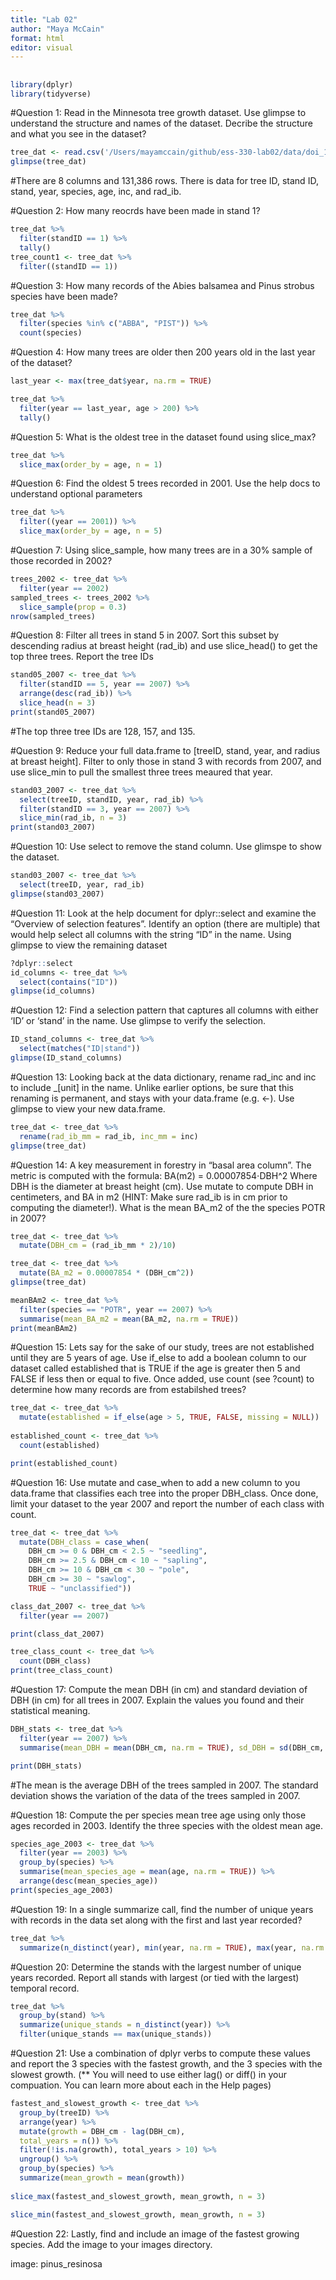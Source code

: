 ```yaml
---
title: "Lab 02"
author: "Maya McCain"
format: html
editor: visual
---
```


## 

```r
library(dplyr)
library(tidyverse)
```
#Question 1: Read in the Minnesota tree growth dataset. Use glimpse to understand the structure and names of the dataset. Decribe the structure and what you see in the dataset?

```r
tree_dat <- read.csv('/Users/mayamccain/github/ess-330-lab02/data/doi_10_5061_dryad_18pm5__v20170130/Itter_et_al_EAP16-0589.R1/tree_dat.csv')
glimpse(tree_dat)
```
#There are 8 columns and 131,386 rows. There is data for tree ID, stand ID, stand, year, species, age, inc, and rad_ib.

#Question 2: How many reocrds have been made in stand 1?
```r
tree_dat %>%
  filter(standID == 1) %>%
  tally()
tree_count1 <- tree_dat %>%
  filter((standID == 1))
```


#Question 3: How many records of the Abies balsamea and Pinus strobus species have been made?
```r
tree_dat %>%
  filter(species %in% c("ABBA", "PIST")) %>%
  count(species)
```


#Question 4: How many trees are older then 200 years old in the last year of the dataset?
```r
last_year <- max(tree_dat$year, na.rm = TRUE)

tree_dat %>%
  filter(year == last_year, age > 200) %>%
  tally()
```


#Question 5: What is the oldest tree in the dataset found using slice_max?
```r
tree_dat %>%
  slice_max(order_by = age, n = 1)
```

#Question 6: Find the oldest 5 trees recorded in 2001. Use the help docs to understand optional parameters
```r
tree_dat %>%
  filter((year == 2001)) %>%
  slice_max(order_by = age, n = 5)

```


#Question 7: Using slice_sample, how many trees are in a 30% sample of those recorded in 2002?
```r
trees_2002 <- tree_dat %>%
  filter(year == 2002)
sampled_trees <- trees_2002 %>%
  slice_sample(prop = 0.3)
nrow(sampled_trees)
```


#Question 8: Filter all trees in stand 5 in 2007. Sort this subset by descending radius at breast height (rad_ib) and use slice_head() to get the top three trees. Report the tree IDs
```r
stand05_2007 <- tree_dat %>%
  filter(standID == 5, year == 2007) %>%
  arrange(desc(rad_ib)) %>%
  slice_head(n = 3)
print(stand05_2007)
```

#The top three tree IDs are 128, 157, and 135. 

#Question 9: Reduce your full data.frame to [treeID, stand, year, and radius at breast height]. Filter to only those in stand 3 with records from 2007, and use slice_min to pull the smallest three trees meaured that year.
```r
stand03_2007 <- tree_dat %>%
  select(treeID, standID, year, rad_ib) %>%
  filter(standID == 3, year == 2007) %>%
  slice_min(rad_ib, n = 3)
print(stand03_2007)

```



#Question 10: Use select to remove the stand column. Use glimspe to show the dataset.
```r
stand03_2007 <- tree_dat %>%
  select(treeID, year, rad_ib)
glimpse(stand03_2007)
```

#Question 11: Look at the help document for dplyr::select and examine the “Overview of selection features”. Identify an option (there are multiple) that would help select all columns with the string “ID” in the name. Using glimpse to view the remaining dataset
```r
?dplyr::select
id_columns <- tree_dat %>%
  select(contains("ID"))
glimpse(id_columns)
```
#Question 12: Find a selection pattern that captures all columns with either ‘ID’ or ‘stand’ in the name. Use glimpse to verify the selection.
```r
ID_stand_columns <- tree_dat %>%
  select(matches("ID|stand"))
glimpse(ID_stand_columns)
```
#Question 13: Looking back at the data dictionary, rename rad_inc and inc to include _[unit] in the name. Unlike earlier options, be sure that this renaming is permanent, and stays with your data.frame (e.g. <-). Use glimpse to view your new data.frame.
```r
tree_dat <- tree_dat %>% 
  rename(rad_ib_mm = rad_ib, inc_mm = inc)
glimpse(tree_dat)
```

#Question 14: A key measurement in forestry in “basal area column”. The metric is computed with the formula:
BA(m2) = 0.00007854⋅DBH^2
Where DBH is the diameter at breast height (cm). Use mutate to compute DBH in centimeters, and BA in m2 (HINT: Make sure rad_ib is in cm prior to computing the diameter!). What is the mean BA_m2 of the the species POTR in 2007?
```r
tree_dat <- tree_dat %>%
  mutate(DBH_cm = (rad_ib_mm * 2)/10)

tree_dat <- tree_dat %>%
  mutate(BA_m2 = 0.00007854 * (DBH_cm^2))
glimpse(tree_dat)
```
```r
meanBAm2 <- tree_dat %>%
  filter(species == "POTR", year == 2007) %>%
  summarise(mean_BA_m2 = mean(BA_m2, na.rm = TRUE))
print(meanBAm2)
```


#Question 15: Lets say for the sake of our study, trees are not established until they are 5 years of age. Use if_else to add a boolean column to our dataset called established that is TRUE if the age is greater then 5 and FALSE if less then or equal to five. Once added, use count (see ?count) to determine how many records are from estabilshed trees?
```r
tree_dat <- tree_dat %>%
  mutate(established = if_else(age > 5, TRUE, FALSE, missing = NULL))
         
established_count <- tree_dat %>%
  count(established)

print(established_count)
```
#Question 16: Use mutate and case_when to add a new column to you data.frame that classifies each tree into the proper DBH_class. Once done, limit your dataset to the year 2007 and report the number of each class with count.
```r
tree_dat <- tree_dat %>%
  mutate(DBH_class = case_when(
    DBH_cm >= 0 & DBH_cm < 2.5 ~ "seedling",
    DBH_cm >= 2.5 & DBH_cm < 10 ~ "sapling",
    DBH_cm >= 10 & DBH_cm < 30 ~ "pole",
    DBH_cm >= 30 ~ "sawlog",
    TRUE ~ "unclassified"))

class_dat_2007 <- tree_dat %>%
  filter(year == 2007)

print(class_dat_2007)

```
```r
tree_class_count <- tree_dat %>%
  count(DBH_class)
print(tree_class_count)
```


#Question 17: Compute the mean DBH (in cm) and standard deviation of DBH (in cm) for all trees in 2007. Explain the values you found and their statistical meaning.

```r
DBH_stats <- tree_dat %>%
  filter(year == 2007) %>%
  summarise(mean_DBH = mean(DBH_cm, na.rm = TRUE), sd_DBH = sd(DBH_cm, na.rm = TRUE))

print(DBH_stats)
```
#The mean is the average DBH of the trees sampled in 2007. The standard deviation shows the variation of the data of the trees sampled in 2007. 


#Question 18: Compute the per species mean tree age using only those ages recorded in 2003. Identify the three species with the oldest mean age.
```r
species_age_2003 <- tree_dat %>%
  filter(year == 2003) %>%
  group_by(species) %>%
  summarise(mean_species_age = mean(age, na.rm = TRUE)) %>%
  arrange(desc(mean_species_age))
print(species_age_2003)  
```


#Question 19: In a single summarize call, find the number of unique years with records in the data set along with the first and last year recorded?
```r
tree_dat %>%
  summarize(n_distinct(year), min(year, na.rm = TRUE), max(year, na.rm = TRUE))
```


#Question 20: Determine the stands with the largest number of unique years recorded. Report all stands with largest (or tied with the largest) temporal record.
```r
tree_dat %>%
  group_by(stand) %>%
  summarize(unique_stands = n_distinct(year)) %>%
  filter(unique_stands == max(unique_stands))
```


#Question 21: Use a combination of dplyr verbs to compute these values and report the 3 species with the fastest growth, and the 3 species with the slowest growth. (** You will need to use either lag() or diff() in your compuation. You can learn more about each in the Help pages)
```r
fastest_and_slowest_growth <- tree_dat %>%
  group_by(treeID) %>%
  arrange(year) %>%
  mutate(growth = DBH_cm - lag(DBH_cm),
  total_years = n()) %>%
  filter(!is.na(growth), total_years > 10) %>%
  ungroup() %>%
  group_by(species) %>%
  summarize(mean_growth = mean(growth))
  
slice_max(fastest_and_slowest_growth, mean_growth, n = 3)
```
```r
slice_min(fastest_and_slowest_growth, mean_growth, n = 3)
```

#Question 22: Lastly, find and include an image of the fastest growing species. Add the image to your images directory.

image: pinus_resinosa


